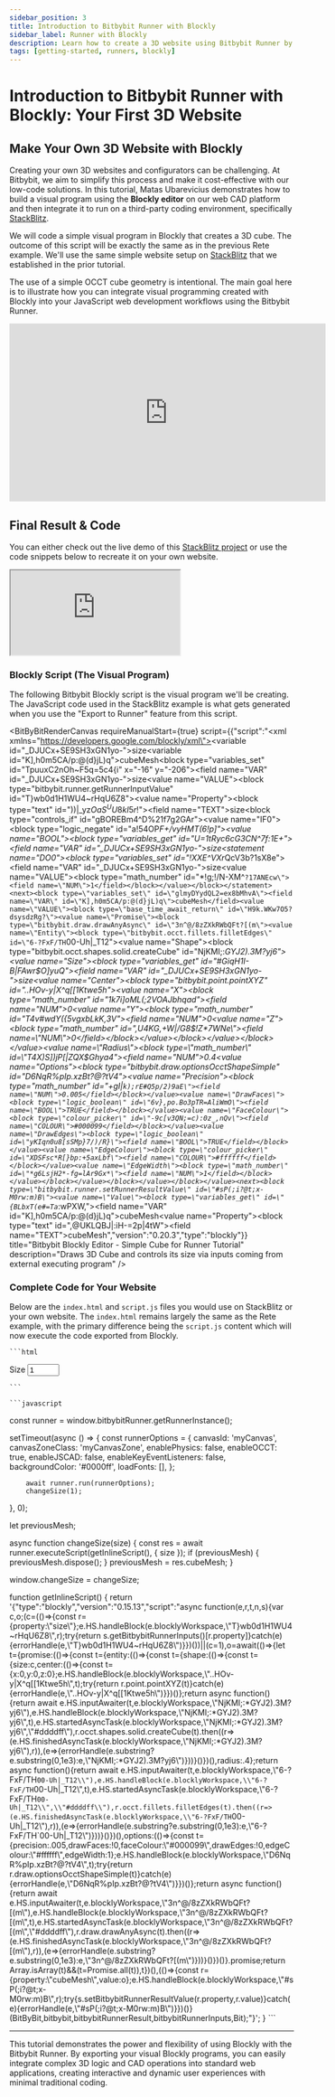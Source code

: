```yaml
---
sidebar_position: 3
title: Introduction to Bitbybit Runner with Blockly
sidebar_label: Runner with Blockly
description: Learn how to create a 3D website using Bitbybit Runner by integrating a visual program built with the Blockly editor into a StackBlitz project.
tags: [getting-started, runners, blockly]
---
```



# Introduction to Bitbybit Runner with Blockly: Your First 3D Website

## Make Your Own 3D Website with Blockly

Creating your own 3D websites and configurators can be challenging. At Bitbybit, we aim to simplify this process and make it cost-effective with our low-code solutions. In this tutorial, Matas Ubarevicius demonstrates how to build a visual program using the **Blockly editor** on our web CAD platform and then integrate it to run on a third-party coding environment, specifically [StackBlitz](https://stackblitz.com/).

We will code a simple visual program in Blockly that creates a 3D cube. The outcome of this script will be exactly the same as in the previous Rete example. We'll use the same simple website setup on [StackBlitz](https://stackblitz.com/edit/introduction-to-bitbybit-runner-tutorial-with-blockly) that we established in the prior tutorial.

The use of a simple OCCT cube geometry is intentional. The main goal here is to illustrate how you can integrate visual programming created with Blockly into your JavaScript web development workflows using the Bitbybit Runner.

<div class="responsive-video-container">
  <iframe 
    width="560" 
    height="315" 
    src="https://www.youtube.com/embed/NVT-17RTwUo" 
    title="Introduction To Bitbybit Runner With Blockly" 
    frameborder="0" 
    allow="accelerometer; autoplay; clipboard-write; encrypted-media; gyroscope; picture-in-picture; web-share" 
    allowfullscreen>
  </iframe>
</div>

## Final Result & Code

You can either check out the live demo of this [StackBlitz project](https://stackblitz.com/edit/introduction-to-bitbybit-runner-tutorial-with-blockly) or use the code snippets below to recreate it on your own website.

<div className="stackblitz-embed-container">
  <iframe
    src="https://stackblitz.com/edit/introduction-to-bitbybit-runner-tutorial-with-blockly?ctl=1&embed=1&file=src%2Fmain.ts&theme=dark"
    style={{
      width: '100%',
      height: '700px',
      border: '0',
      borderRadius: '4px',
      overflow: 'hidden',
    }}
    title="Introduction to Bitbybit runner tutorial with Blockly"
    allow="accelerometer; ambient-light-sensor; camera; encrypted-media; geolocation; gyroscope; hid; microphone; midi; payment; usb; vr; xr-spatial-tracking"
    sandbox="allow-forms allow-modals allow-popups allow-presentation allow-same-origin allow-scripts"
  ></iframe>
</div>

### Blockly Script (The Visual Program)

The following Bitbybit Blockly script is the visual program we'll be creating. The JavaScript code used in the StackBlitz example is what gets generated when you use the "Export to Runner" feature from this script.

<BitByBitRenderCanvas
  requireManualStart={true}
  script={{"script":"<xml xmlns=\"https://developers.google.com/blockly/xml\"><variables><variable id=\"_DJUCx+SE9SH3xGN1yo-\">size</variable><variable id=\"K],h0m5CA/p:@(d}jL)q\">cubeMesh</variable></variables><block type=\"variables_set\" id=\"TpuuxC2nOh~F5q=5c4{i\" x=\"-16\" y=\"-206\"><field name=\"VAR\" id=\"_DJUCx+SE9SH3xGN1yo-\">size</field><value name=\"VALUE\"><block type=\"bitbybit.runner.getRunnerInputValue\" id=\"T}wb0d1H1WU4~rHqU6Z8\"><value name=\"Property\"><block type=\"text\" id=\"))|_yz$OaS^UU8kI5r!$\"><field name=\"TEXT\">size</field></block></value></block></value><next><block type=\"controls_if\" id=\"gBOREBm4^D%21f7g2GAr\"><value name=\"IF0\"><block type=\"logic_negate\" id=\"a!54OP*F+/vyHMT(6!p]\"><value name=\"BOOL\"><block type=\"variables_get\" id=\"U=1tRyc6cG3CN^7f:1E+\"><field name=\"VAR\" id=\"_DJUCx+SE9SH3xGN1yo-\">size</field></block></value></block></value><statement name=\"DO0\"><block type=\"variables_set\" id=\"!XXE^VXr*QcV3b?1sX8e\"><field name=\"VAR\" id=\"_DJUCx+SE9SH3xGN1yo-\">size</field><value name=\"VALUE\"><block type=\"math_number\" id=\"*!g;!/N-XM^`?17ANEcw\"><field name=\"NUM\">1</field></block></value></block></statement><next><block type=\"variables_set\" id=\"glmyDYydQL2=ex8bMhvA\"><field name=\"VAR\" id=\"K],h0m5CA/p:@(d}jL)q\">cubeMesh</field><value name=\"VALUE\"><block type=\"base_time_await_return\" id=\"H9k.WKw7O5?dsysdzRg?\"><value name=\"Promise\"><block type=\"bitbybit.draw.drawAnyAsync\" id=\"3n^@/8zZXkRWbQFt?[(m\"><value name=\"Entity\"><block type=\"bitbybit.occt.fillets.filletEdges\" id=\"6-?FxF/TH`00-Uh|_T12\"><value name=\"Shape\"><block type=\"bitbybit.occt.shapes.solid.createCube\" id=\"NjKMI;:*GYJ2).3M?yj6\"><value name=\"Size\"><block type=\"variables_get\" id=\"#GiqH1I-B|FAwr$O]yuQ\"><field name=\"VAR\" id=\"_DJUCx+SE9SH3xGN1yo-\">size</field></block></value><value name=\"Center\"><block type=\"bitbybit.point.pointXYZ\" id=\"..HOv-y|X^q[[1Ktwe5h\"><value name=\"X\"><block type=\"math_number\" id=\"1k7i]oML(;2VOAJbhqad\"><field name=\"NUM\">0</field></block></value><value name=\"Y\"><block type=\"math_number\" id=\"T4v#wdY({5vgxbLkK,3V\"><field name=\"NUM\">0</field></block></value><value name=\"Z\"><block type=\"math_number\" id=\",U4KG,+W|/G8$!Z*7WNe\"><field name=\"NUM\">0</field></block></value></block></value></block></value><value name=\"Radius\"><block type=\"math_number\" id=\"T4X)S])jP[|ZQX$Ghya4\"><field name=\"NUM\">0.4</field></block></value></block></value><value name=\"Options\"><block type=\"bitbybit.draw.optionsOcctShapeSimple\" id=\"D6NqR%pIp.xzBt?@?tV4\"><value name=\"Precision\"><block type=\"math_number\" id=\"+gI|`k);rE#Q5p/2)9aE\"><field name=\"NUM\">0.005</field></block></value><value name=\"DrawFaces\"><block type=\"logic_boolean\" id=\"6v},po.Bo3pTR=AliWmO\"><field name=\"BOOL\">TRUE</field></block></value><value name=\"FaceColour\"><block type=\"colour_picker\" id=\"-9c[v3QN;=c):0z_,nQv\"><field name=\"COLOUR\">#000099</field></block></value><value name=\"DrawEdges\"><block type=\"logic_boolean\" id=\"yKIqn0u8[sSMp}7/)/R}\"><field name=\"BOOL\">TRUE</field></block></value><value name=\"EdgeColour\"><block type=\"colour_picker\" id=\"XDSFsc*R[}bp:+5axLbf\"><field name=\"COLOUR\">#ffffff</field></block></value><value name=\"EdgeWidth\"><block type=\"math_number\" id=\"*g6LsjH2*-fg=lAr9Gx*\"><field name=\"NUM\">1</field></block></value></block></value></block></value></block></value><next><block type=\"bitbybit.runner.setRunnerResultValue\" id=\"#sP(;i?@t;x-M0rw:m)B\"><value name=\"Value\"><block type=\"variables_get\" id=\"{BLbxT(e#=Ta`*:wPXW,\"><field name=\"VAR\" id=\"K],h0m5CA/p:@(d}jL)q\">cubeMesh</field></block></value><value name=\"Property\"><block type=\"text\" id=\",@UKLQBJ|:iH-=2p|4tW\"><field name=\"TEXT\">cubeMesh</field></block></value></block></next></block></next></block></next></block></xml>","version":"0.20.3","type":"blockly"}}
  title="Bitbybit Blockly Editor - Simple Cube for Runner Tutorial"
  description="Draws 3D Cube and controls its size via inputs coming from external executing program"
/>

### Complete Code for Your Website

Below are the `index.html` and `script.js` files you would use on StackBlitz or your own website. The `index.html` remains largely the same as the Rete example, with the primary difference being the `script.js` content which will now execute the code exported from Blockly.

<Tabs groupId="html-js-blockly-runner-example">
  <TabItem value="html" label="index.html" default>

    ```html
<!DOCTYPE html>
<html lang="en">
    <head>
        <title>Home</title>
        <meta charset="UTF-8" />
        <meta name="viewport" content="width=device-width" />
        <link rel="stylesheet" href="styles.css" />
        <script src="https://cdn.jsdelivr.net/gh/bitbybit-dev/bitbybit-assets@0.20.2/runner/bitbybit-runner-babylonjs.js"></script>
        <script type="module" src="script.js"></script>
    </head>
    <body>
        <div class="myCanvasZone">
        <canvas id="myCanvas"></canvas>
        </div>
        <label for="size">Size</label>
        <input
        id="size"
        type="number"
        value="1"
        min="1"
        max="10"
        step="1"
        onchange="changeSize(+event.target.value)"
        />
    </body>
</html>

    ```

  </TabItem>
  <TabItem value="js" label="script.js">

    ```javascript
const runner = window.bitbybitRunner.getRunnerInstance();

setTimeout(async () => {
        const runnerOptions = {
            canvasId: 'myCanvas',
            canvasZoneClass: 'myCanvasZone',
            enablePhysics: false,
            enableOCCT: true,
            enableJSCAD: false,
            enableKeyEventListeners: false,
            backgroundColor: '#0000ff',
            loadFonts: [],
        };

        await runner.run(runnerOptions);
        changeSize(1);
}, 0);

let previousMesh;

async function changeSize(size) {
        const res = await runner.executeScript(getInlineScript(), { size });
        if (previousMesh) {
            previousMesh.dispose();
        }
        previousMesh = res.cubeMesh;
}

window.changeSize = changeSize;

function getInlineScript() {
        return '{"type":"blockly","version":"0.15.13","script":"async function(e,r,t,n,s){var c,o;(c=(()=>{const r={property:\\"size\\"};e.HS.handleBlock(e.blocklyWorkspace,\\"T}wb0d1H1WU4~rHqU6Z8\\",r);try{return s.getBitbybitRunnerInputs()[r.property]}catch(e){errorHandle(e,\\"T}wb0d1H1WU4~rHqU6Z8\\")}})())||(c=1),o=await(()=>{let t={promise:(()=>{const t={entity:(()=>{const t={shape:(()=>{const t={size:c,center:(()=>{const t={x:0,y:0,z:0};e.HS.handleBlock(e.blocklyWorkspace,\\"..HOv-y|X^q[[1Ktwe5h\\",t);try{return r.point.pointXYZ(t)}catch(e){errorHandle(e,\\"..HOv-y|X^q[[1Ktwe5h\\")}})()};return async function(){return await e.HS.inputAwaiter(t,e.blocklyWorkspace,\\"NjKMI;:*GYJ2).3M?yj6\\"),e.HS.handleBlock(e.blocklyWorkspace,\\"NjKMI;:*GYJ2).3M?yj6\\",t),e.HS.startedAsyncTask(e.blocklyWorkspace,\\"NjKMI;:*GYJ2).3M?yj6\\",\\"#ddddff\\"),r.occt.shapes.solid.createCube(t).then((r=>(e.HS.finishedAsyncTask(e.blocklyWorkspace,\\"NjKMI;:*GYJ2).3M?yj6\\"),r)),(e=>{errorHandle(e.substring?e.substring(0,1e3):e,\\"NjKMI;:*GYJ2).3M?yj6\\")}))}()})(),radius:.4};return async function(){return await e.HS.inputAwaiter(t,e.blocklyWorkspace,\\"6-?FxF/TH`00-Uh|_T12\\"),e.HS.handleBlock(e.blocklyWorkspace,\\"6-?FxF/TH`00-Uh|_T12\\",t),e.HS.startedAsyncTask(e.blocklyWorkspace,\\"6-?FxF/TH`00-Uh|_T12\\",\\"#ddddff\\"),r.occt.fillets.filletEdges(t).then((r=>(e.HS.finishedAsyncTask(e.blocklyWorkspace,\\"6-?FxF/TH`00-Uh|_T12\\"),r)),(e=>{errorHandle(e.substring?e.substring(0,1e3):e,\\"6-?FxF/TH`00-Uh|_T12\\")}))}()})(),options:(()=>{const t={precision:.005,drawFaces:!0,faceColour:\\"#000099\\",drawEdges:!0,edgeColour:\\"#ffffff\\",edgeWidth:1};e.HS.handleBlock(e.blocklyWorkspace,\\"D6NqR%pIp.xzBt?@?tV4\\",t);try{return r.draw.optionsOcctShapeSimple(t)}catch(e){errorHandle(e,\\"D6NqR%pIp.xzBt?@?tV4\\")}})()};return async function(){return await e.HS.inputAwaiter(t,e.blocklyWorkspace,\\"3n^@/8zZXkRWbQFt?[(m\\"),e.HS.handleBlock(e.blocklyWorkspace,\\"3n^@/8zZXkRWbQFt?[(m\\",t),e.HS.startedAsyncTask(e.blocklyWorkspace,\\"3n^@/8zZXkRWbQFt?[(m\\",\\"#ddddff\\"),r.draw.drawAnyAsync(t).then((r=>(e.HS.finishedAsyncTask(e.blocklyWorkspace,\\"3n^@/8zZXkRWbQFt?[(m\\"),r)),(e=>{errorHandle(e.substring?e.substring(0,1e3):e,\\"3n^@/8zZXkRWbQFt?[(m\\")}))}()})()}.promise;return Array.isArray(t)&&(t=Promise.all(t)),t})(),(()=>{const r={property:\\"cubeMesh\\",value:o};e.HS.handleBlock(e.blocklyWorkspace,\\"#sP(;i?@t;x-M0rw:m)B\\",r);try{s.setBitbybitRunnerResultValue(r.property,r.value)}catch(e){errorHandle(e,\\"#sP(;i?@t;x-M0rw:m)B\\")}})()}(BitByBit,bitbybit,bitbybitRunnerResult,bitbybitRunnerInputs,Bit);"}';
}
    ```

  </TabItem>
</Tabs>

---

This tutorial demonstrates the power and flexibility of using Blockly with the Bitbybit Runner. By exporting your visual Blockly programs, you can easily integrate complex 3D logic and CAD operations into standard web applications, creating interactive and dynamic user experiences with minimal traditional coding.